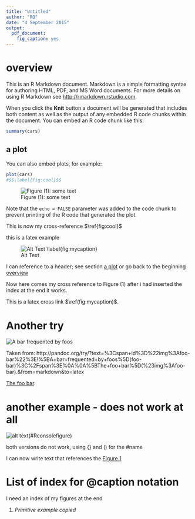 ```yaml
---
title: "Untitled"
author: "RQ"
date: "4 September 2015"
output:
  pdf_document:
    fig_caption: yes
---
```


# overview

This is an R Markdown document. Markdown is a simple formatting syntax for authoring HTML, PDF, and MS Word documents. For more details on using R Markdown see <http://rmarkdown.rstudio.com>.

When you click the **Knit** button a document will be generated that includes both content as well as the output of any embedded R code chunks within the document. You can embed an R code chunk like this:

```r
summary(cars)
```

## a plot

You can also embed plots, for example:

```r
plot(cars)
#$$\label{fig:cool}$$
```

![Figure (@myfig): some text](./figures/new_package.png)

Note that the `echo = FALSE` parameter was added to the code chunk to prevent printing of the R code that generated the plot.

This is now my cross-reference $\ref{fig:cool}$ 

this is a latex example

![Alt Text $\label{fig:mycaption}$](./figures/new_package.png)



I can reference to a header; see section [a plot] or go back to the beginning [overview]

Now here comes my cross reference to Figure (@myfig) after i had inserted the index at the end it works.

This is a latex cross link $\ref(fig:mycaption)$.

# Another try

<span id="img:foo-bar">![A bar frequented by foos](./figures/new_package.png)</span>

Taken from: http://pandoc.org/try/?text=%3Cspan+id%3D%22img%3Afoo-bar%22%3E!%5BA+bar+frequented+by+foos%5D(foo-bar)%3C%2Fspan%3E%0A%0A%5BThe+foo+bar%5D(%23img%3Afoo-bar).&from=markdown&to=latex

[The foo bar](#img:foo-bar).


# another example - does not work at all

![alt text](./figures/R-console.png)(#Rconsolefigure)

both versions do not work, using {} and () for the #name

I can now write text that references the [Figure 1](#Rconsolefigure)


# List of index for @caption notation

I need an index of my figures at the end

(@myfig) *Primitive example copied*
